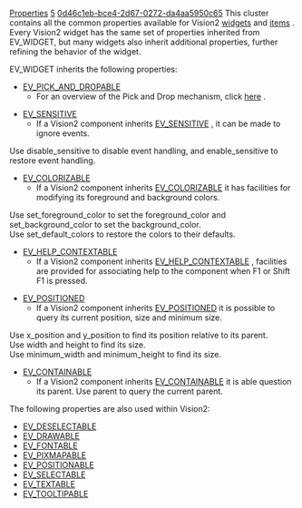 [[Property:title|Properties]]
[[Property:weight|5]]
[[Property:uuid|0d46c1eb-bce4-2d67-0272-da4aa5950c65]]
This cluster contains all the common properties available for Vision2 [[Widgets|widgets]]  and [[Items|items]] . Every Vision2 widget has the same set of properties inherited from EV_WIDGET, but many widgets also inherit additional properties, further refining the behavior of the widget. 

EV_WIDGET inherits the following properties: 
*  [[ref:libraries/vision2/reference/ev_pick_and_dropable_chart|EV_PICK_AND_DROPABLE]]  
** For an overview of the Pick and Drop mechanism, click [[EiffelVision Pick and Drop|here]] . 

*  [[ref:libraries/vision2/reference/ev_sensitive_chart|EV_SENSITIVE]]  
**  If a Vision2 component inherits [[ref:libraries/vision2/reference/ev_sensitive_chart|EV_SENSITIVE]] , it can be made to ignore events. <br/>
Use <eiffel>disable_sensitive</eiffel> to disable event handling, and <eiffel>enable_sensitive</eiffel> to restore event handling. 

*  [[ref:libraries/vision2/reference/ev_colorizable_chart|EV_COLORIZABLE]]  
**  If a Vision2 component inherits [[ref:libraries/vision2/reference/ev_colorizable_chart|EV_COLORIZABLE]]  it has facilities for modifying its foreground and background colors. <br/>
Use <eiffel>set_foreground_color</eiffel> to set the <eiffel>foreground_color</eiffel> and <eiffel>set_background_color</eiffel> to set the <eiffel>background_color</eiffel>. <br/>
Use <eiffel>set_default_colors</eiffel> to restore the colors to their defaults. 

*  [[ref:libraries/vision2/reference/ev_help_contextable_chart|EV_HELP_CONTEXTABLE]]  
**  If a Vision2 component inherits [[ref:libraries/vision2/reference/ev_help_contextable_chart|EV_HELP_CONTEXTABLE]] , facilities are provided for associating help to the component when F1 or Shift F1 is pressed.

*  [[ref:libraries/vision2/reference/ev_positioned_chart|EV_POSITIONED]]  
**  If a Vision2 component inherits [[ref:libraries/vision2/reference/ev_positioned_chart|EV_POSITIONED]]  it is possible to query its current position, size and minimum size. <br/>
Use <eiffel>x_position</eiffel> and <eiffel>y_position</eiffel> to find its position relative to its parent. <br/>
Use <eiffel>width</eiffel> and <eiffel>height</eiffel> to find its size. <br/>
Use <eiffel>minimum_width</eiffel> and <eiffel>minimum_height</eiffel> to find its size. 

*  [[ref:libraries/vision2/reference/ev_containable_chart|EV_CONTAINABLE]]  
**  If a Vision2 component inherits [[ref:libraries/vision2/reference/ev_containable_chart|EV_CONTAINABLE]]  it is able question its parent. Use parent to query the current parent.



{{note| '''Note:''' [[ref:libraries/vision2/reference/ev_containable_chart|EV_CONTAINABLE]]  has no features for setting the parent. In Vision2, a child has no features for setting its parent, while a parent such as ev_container contains routines for adding children (one example is <eiffel>extend</eiffel>). }}

The following properties are also used within Vision2: 
* [[ref:libraries/vision2/reference/ev_deselectable_chart|EV_DESELECTABLE]] 
* [[ref:libraries/vision2/reference/ev_drawable_chart|EV_DRAWABLE]] 
* [[ref:libraries/vision2/reference/ev_fontable_chart|EV_FONTABLE]] 
* [[ref:libraries/vision2/reference/ev_pixmapable_chart|EV_PIXMAPABLE]] 
* [[ref:libraries/vision2/reference/ev_positionable_chart|EV_POSITIONABLE]] 
* [[ref:libraries/vision2/reference/ev_selectable_chart|EV_SELECTABLE]] 
* [[ref:libraries/vision2/reference/ev_textable_chart|EV_TEXTABLE]] 
* [[ref:libraries/vision2/reference/ev_tooltipable_chart|EV_TOOLTIPABLE]] 





